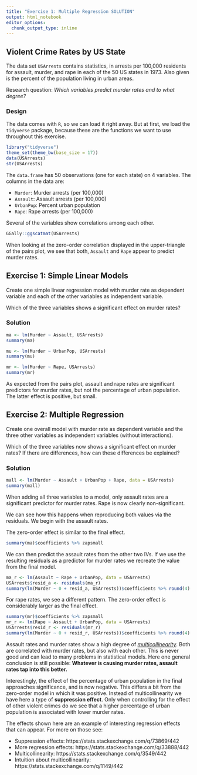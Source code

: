 ```yaml
---
title: "Exercise 1: Multiple Regression SOLUTION"
output: html_notebook
editor_options: 
  chunk_output_type: inline
---
```


## Violent Crime Rates by US State

The data set `USArrests` contains statistics, in arrests per 100,000 residents for assault, murder, and rape in each of the 50 US states in 1973. Also given is the percent of the population living in urban areas.


Research question: *Which variables predict murder rates and to what degree?* 

### Design

The data comes with `R`, so we can load it right away. But at first, we load the `tidyverse` package, because these are the functions we want to use throughout this exercise.

```r
library("tidyverse")
theme_set(theme_bw(base_size = 17))
data(USArrests)  
str(USArrests)
```

The `data.frame` has 50 observations (one for each state) on 4 variables. The columns in the data are:

- `Murder`: Murder arrests (per 100,000)
- `Assault`: Assault arrests (per 100,000)
- `UrbanPop`: Percent urban population
- `Rape`: Rape arrests (per 100,000)

Several of the variables show correlations among each other.

```r
GGally::ggscatmat(USArrests)
```

When looking at the zero-order correlation displayed in the upper-triangle of the pairs plot, we see that both, `Assault` and `Rape` appear to predict murder rates.

## Exercise 1: Simple Linear Models

Create one simple linear regression model with murder rate as dependent variable and each of the other variables as independent variable. 

Which of the three variables shows a significant effect on murder rates?

### Solution

```r
ma <- lm(Murder ~ Assault, USArrests)
summary(ma)
```

```r
mu <- lm(Murder ~ UrbanPop, USArrests)
summary(mu)
```

```r
mr <- lm(Murder ~ Rape, USArrests)
summary(mr)
```

As expected from the pairs plot, assault and rape rates are significant predictors for murder rates, but not the percentage of urban population. The latter effect is positive, but small.

## Exercise 2: Multiple Regression

Create one overall model with murder rate as dependent variable and the three other variables as independent variables (without interactions).

Which of the three variables now shows a significant effect on murder rates? If there are differences, how can these differences be explained?

### Solution

```r
mall <- lm(Murder ~ Assault + UrbanPop + Rape, data = USArrests)
summary(mall)
```

When adding all three variables to a model, only assault rates are a significant predictor for murder rates. Rape is now clearly non-significant. 

We can see how this happens when reproducing both values via the residuals. We begin with the assault rates.

The zero-order effect is similar to the final effect.
```r
summary(ma)$coefficients %>% zapsmall
```

We can then predict the assault rates from the other two IVs. If we use the resulting residuals as a predictor for murder rates we recreate the value from the final model.

```r
ma_r <- lm(Assault ~ Rape + UrbanPop, data = USArrests)
USArrests$resid_a <- residuals(ma_r)
summary(lm(Murder ~ 0 + resid_a, USArrests))$coefficients %>% round(4)
```

For rape rates, we see a different pattern. The zero-order effect is considerably larger as the final effect.
```r
summary(mr)$coefficients %>% zapsmall
mr_r <- lm(Rape ~ Assault + UrbanPop, data = USArrests)
USArrests$resid_r <- residuals(mr_r)
summary(lm(Murder ~ 0 + resid_r, USArrests))$coefficients %>% round(4)
```

Assault rates and murder rates show a high degree of [*multicollinearity*](http://en.wikipedia.org/wiki/Multicollinearity). Both are correlated with murder rates, but also with each other. This is never good and can lead to many problems in statistical models. Here one general conclusion is still possible: **Whatever is causing murder rates, assault rates tap into this better.** 

Interestingly, the effect of the percentage of urban population in the final approaches significance, and is now negative. This differs a bit from the zero-order model in which it was positive. Instead of multicollinearity we have here a type of **suppression effect**. Only when controlling for the effect of other violent crimes do we see that a higher percentage of urban population is associated with lower murder rates.

The effects shown here are an example of interesting regression effects that can appear. For more on those see:

- Suppression effects: https://stats.stackexchange.com/q/73869/442
- More regression effects: https://stats.stackexchange.com/q/33888/442
- Multicollinearity: https://stats.stackexchange.com/q/3549/442
- Intuition about multicollinearity: https://stats.stackexchange.com/q/1149/442
